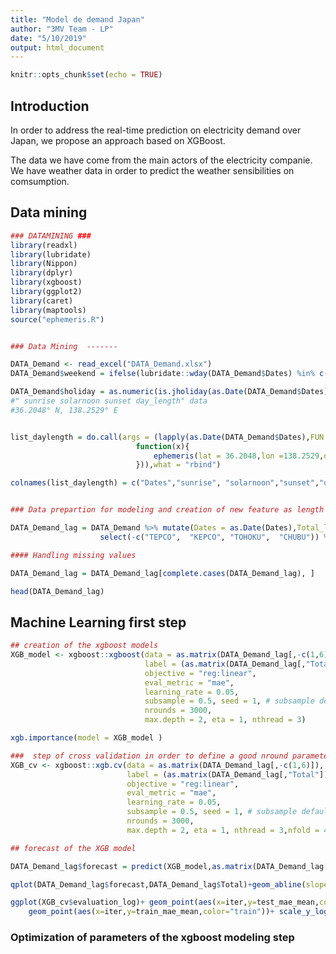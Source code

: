 ```yaml
---
title: "Model de demand Japan"
author: "3MV Team - LP"
date: "5/10/2019"
output: html_document
---
```


```r
knitr::opts_chunk$set(echo = TRUE)
```

## Introduction
 In order to address the real-time prediction on electricity demand over Japan, we propose an approach based on XGBoost. 

The data we have come from the main actors of the electricity companie. We have weather data in order to predict the weather sensibilities on comsumption. 


## Data mining 

```r
### DATAMINING ### 
library(readxl)
library(lubridate)
library(Nippon)
library(dplyr)
library(xgboost)
library(ggplot2)
library(caret)
library(maptools)
source("ephemeris.R")


### Data Mining  -------

DATA_Demand <- read_excel("DATA_Demand.xlsx")
DATA_Demand$weekend = ifelse(lubridate::wday(DATA_Demand$Dates) %in% c(1, 7),1,0)

DATA_Demand$holiday = as.numeric(is.jholiday(as.Date(DATA_Demand$Dates)))
#" sunrise solarnoon sunset day_length" data 
#36.2048° N, 138.2529° E


list_daylength = do.call(args = (lapply(as.Date(DATA_Demand$Dates),FUN =
                            function(x){
                                ephemeris(lat = 36.2048,lon =138.2529,date = x)[,c("date","sunrise", "solarnoon","sunset","day_length")]
                            })),what = "rbind")

colnames(list_daylength) = c("Dates","sunrise", "solarnoon","sunset","day_length")


### Data prepartion for modeling and creation of new feature as length of day, toatal comsumption 

DATA_Demand_lag = DATA_Demand %>% mutate(Dates = as.Date(Dates),Total_lag1 = lag(Total), Total_lag2 = lag(lag(Total)),Total_lag3 = lag(lag(lag(Total))),Total_lag4= lag(lag(lag(lag(Total))))) %>%
                    select(-c("TEPCO",  "KEPCO", "TOHOKU",  "CHUBU")) %>% full_join(y =list_daylength,by = "Dates" )

#### Handling missing values

DATA_Demand_lag = DATA_Demand_lag[complete.cases(DATA_Demand_lag), ]

head(DATA_Demand_lag)
```
## Machine Learning first step  

```r

## creation of the xgboost models  
XGB_model <- xgboost::xgboost(data = as.matrix(DATA_Demand_lag[,-c(1,6)]),
                              label = (as.matrix(DATA_Demand_lag[,"Total"])),
                              objective = "reg:linear",
                              eval_metric = "mae",
                              learning_rate = 0.05,
                              subsample = 0.5, seed = 1, # subsample default value=1. Setting to 0.5 means that XGBoost randomly collected half of the data instances to grow trees and this will prevent overfitting.
                              nrounds = 3000, 
                              max.depth = 2, eta = 1, nthread = 3)

xgb.importance(model = XGB_model )

###  step of cross validation in order to define a good nround parameter 
XGB_cv <- xgboost::xgb.cv(data = as.matrix(DATA_Demand_lag[,-c(1,6)]),
                          label = (as.matrix(DATA_Demand_lag[,"Total"])),
                          objective = "reg:linear",
                          eval_metric = "mae",
                          learning_rate = 0.05,
                          subsample = 0.5, seed = 1, # subsample default value=1. Setting to 0.5 means that XGBoost randomly collected half of the data instances to grow trees and this will prevent overfitting.
                          nrounds = 3000, 
                          max.depth = 2, eta = 1, nthread = 3,nfold = 4)

## forecast of the XGB model 

DATA_Demand_lag$forecast = predict(XGB_model,as.matrix(DATA_Demand_lag[,-c(1,6)]))

qplot(DATA_Demand_lag$forecast,DATA_Demand_lag$Total)+geom_abline(slope=1,color="red",size=2,alpha=0.5)

ggplot(XGB_cv$evaluation_log)+ geom_point(aes(x=iter,y=test_mae_mean,color="test"))+
    geom_point(aes(x=iter,y=train_mae_mean,color="train"))+ scale_y_log10()


```

### Optimization of parameters of the xgboost modeling step 
